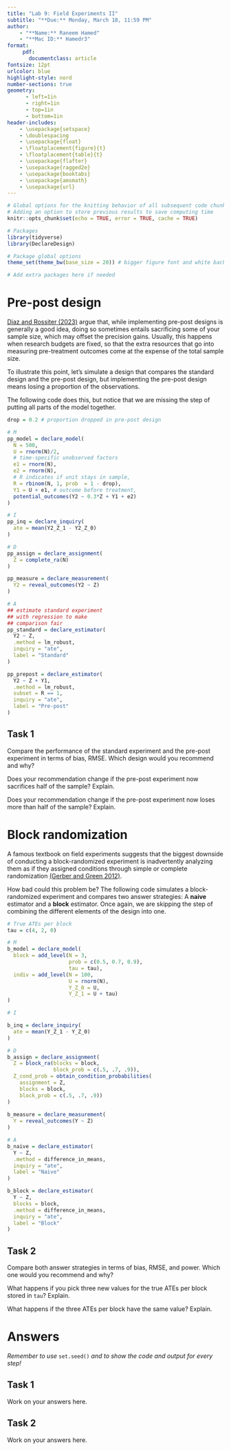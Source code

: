 ```yaml
---
title: "Lab 9: Field Experiments II"
subtitle: "**Due:** Monday, March 18, 11:59 PM"
author: 
    - "**Name:** Raneem Hamed"
    - "**Mac ID:** Hamedr3"
format: 
     pdf:
       documentclass: article
fontsize: 12pt
urlcolor: blue
highlight-style: nord
number-sections: true
geometry:
      - left=1in
      - right=1in
      - top=1in
      - bottom=1in
header-includes:
    - \usepackage{setspace}
    - \doublespacing
    - \usepackage{float}
    - \floatplacement{figure}{t}
    - \floatplacement{table}{t}
    - \usepackage{flafter}
    - \usepackage{ragged2e}
    - \usepackage{booktabs}
    - \usepackage{amsmath}
    - \usepackage{url}
---
```



```r
# Global options for the knitting behavior of all subsequent code chunks
# Adding an option to store previous results to save computing time
knitr::opts_chunk$set(echo = TRUE, error = TRUE, cache = TRUE)

# Packages
library(tidyverse)
library(DeclareDesign)

# Package global options
theme_set(theme_bw(base_size = 20)) # bigger figure font and white background

# Add extra packages here if needed
```

# Pre-post design

[Diaz and Rossiter (2023)](https://gustavodiaz.org/files/research/precision_retention.pdf) argue that, while implementing pre-post designs is generally a good idea, doing so sometimes entails sacrificing some of your sample size, which may offset the precision gains. Usually, this happens when research budgets are fixed, so that the extra resources that go into measuring pre-treatment outcomes come at the expense of the total sample size.

To illustrate this point, let's simulate a design that compares the standard design and the pre-post design, but implementing the pre-post design means losing a proportion of the observations.

The following code does this, but notice that we are missing the step of putting all parts of the model together.

```r
drop = 0.2 # proportion dropped in pre-post design

# M
pp_model = declare_model(
  N = 500,
  U = rnorm(N)/2,
  # time-specific unobserved factors
  e1 = rnorm(N),
  e2 = rnorm(N),
  # R indicates if unit stays in sample,
  R = rbinom(N, 1, prob  = 1 - drop),
  Y1 = U + e1, # outcome before treatment,
  potential_outcomes(Y2 ~ 0.3*Z + Y1 + e2)
)

# I
pp_inq = declare_inquiry(
  ate = mean(Y2_Z_1 - Y2_Z_0)
)

# D
pp_assign = declare_assignment(
  Z = complete_ra(N)
)

pp_measure = declare_measurement(
  Y2 = reveal_outcomes(Y2 ~ Z)
)

# A
## estimate standard experiment
## with regression to make
## comparison fair
pp_standard = declare_estimator(
  Y2 ~ Z,
  .method = lm_robust,
  inquiry = "ate",
  label = "Standard"
)

pp_prepost = declare_estimator(
  Y2 ~ Z + Y1,
  .method = lm_robust,
  subset = R == 1,
  inquiry = "ate",
  label = "Pre-post"
)
```

::: {.callout-note}
## **Task 1**

Compare the performance of the standard experiment and the pre-post experiment in terms of bias, RMSE. Which design would you recommend and why?

Does your recommendation change if the pre-post experiment now sacrifices half of the sample? Explain.

Does your recommendation change if the pre-post experiment now loses more than half of the sample? Explain.
:::

# Block randomization

A famous textbook on field experiments suggests that the biggest downside of conducting a block-randomized experiment is inadvertently analyzing them as if they assigned conditions through simple or complete randomization [(Gerber and Green 2012)](https://wwnorton.com/books/9780393979954).

How bad could this problem be? The following code simulates a block-randomized experiment and compares two answer strategies: A **naive** estimator and a **block** estimator. Once again, we are skipping the step of combining the different elements of the design into one.


```r
# True ATEs per block
tau = c(4, 2, 0)

# M
b_model = declare_model(
  block = add_level(N = 3,
                    prob = c(0.5, 0.7, 0.9),
                    tau = tau),
  indiv = add_level(N = 100, 
                    U = rnorm(N),
                    Y_Z_0 = U,
                    Y_Z_1 = U + tau)
)

# I

b_inq = declare_inquiry(
  ate = mean(Y_Z_1 - Y_Z_0)
)

# D
b_assign = declare_assignment(
  Z = block_ra(blocks = block,
               block_prob = c(.5, .7, .9)),
  Z_cond_prob = obtain_condition_probabilities(
    assignment = Z, 
    blocks = block, 
    block_prob = c(.5, .7, .9))
)
  
b_measure = declare_measurement(
  Y = reveal_outcomes(Y ~ Z)
)

# A
b_naive = declare_estimator(
  Y ~ Z,
  .method = difference_in_means,
  inquiry = "ate",
  label = "Naive"
)

b_block = declare_estimator(
  Y ~ Z,
  blocks = block,
  .method = difference_in_means,
  inquiry = "ate",
  label = "Block"
)
```

::: {.callout-note}
## **Task 2**

Compare both answer strategies in terms of bias, RMSE, and power. Which one would you recommend and why?

What happens if you pick three new values for the true ATEs per block stored in `tau`? Explain.

What happens if the three ATEs per block have the same value? Explain.

:::

# Answers

*Remember to use* `set.seed()` *and to show the code and output for every step!*

## Task 1

Work on your answers here. 

## Task 2

Work on your answers here.
